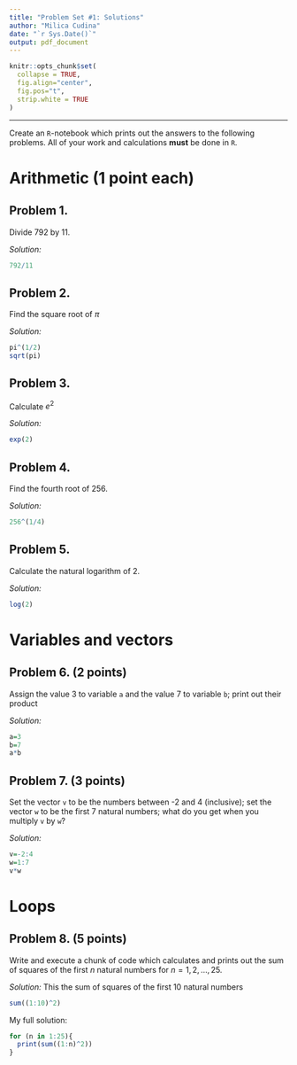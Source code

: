 ```yaml
---
title: "Problem Set #1: Solutions"
author: "Milica Cudina"
date: "`r Sys.Date()`"
output: pdf_document
---
```

<!-- The author of this template is Dr. Gordan Zitkovic.-->
<!-- The code chunk below contains some settings that will  -->
<!-- make your R code look better in the output pdf file.  -->
<!-- If you are curious about what each option below does, -->
<!-- go to https://yihui.org/knitr/options/ -->
<!-- If not, feel free to disregard everything ...  -->
```r
knitr::opts_chunk$set(
  collapse = TRUE,
  fig.align="center",
  fig.pos="t",
  strip.white = TRUE
)
```
<!-- ... down to here. -->

---

Create an `R`-notebook which prints out the answers to the following problems. All of your work and calculations **must** be done in `R`.

# Arithmetic (1 point each)
## Problem 1. 
Divide 792 by 11. 

*Solution:*
```r
792/11
```


## Problem 2. 
Find the square root of $\pi$

*Solution:*
```r
pi^(1/2)
sqrt(pi)
```

## Problem 3. 
Calculate $e^2$

*Solution:*
```r
exp(2)
```

## Problem 4. 
Find the fourth root of 256.

*Solution:*
```r
256^(1/4)
```


## Problem 5. 
Calculate the natural logarithm of 2.

*Solution:*
```r
log(2)
```


# Variables and vectors
## Problem 6. **(2 points)** 
Assign the value 3 to variable `a` and  the value 7 to variable `b`; print out their product

*Solution:*
```r
a=3
b=7
a*b
```

## Problem 7. **(3 points)** 
Set the vector `v` to be the numbers between -2 and 4 (inclusive); set the vector `w` to be the first 7 natural numbers; what do you get when you multiply `v` by `w`?

*Solution:*
```r
v=-2:4
w=1:7
v*w
```

# Loops
## Problem 8. **(5 points)**
Write and execute a chunk of code which calculates and prints out the sum of squares of the first $n$ natural numbers for $n=1, 2, \dots, 25$. 

*Solution:*
This the sum of squares of the first $10$ natural numbers
```r
sum((1:10)^2)
```

My full solution:
```r
for (n in 1:25){
  print(sum((1:n)^2))
}
```

